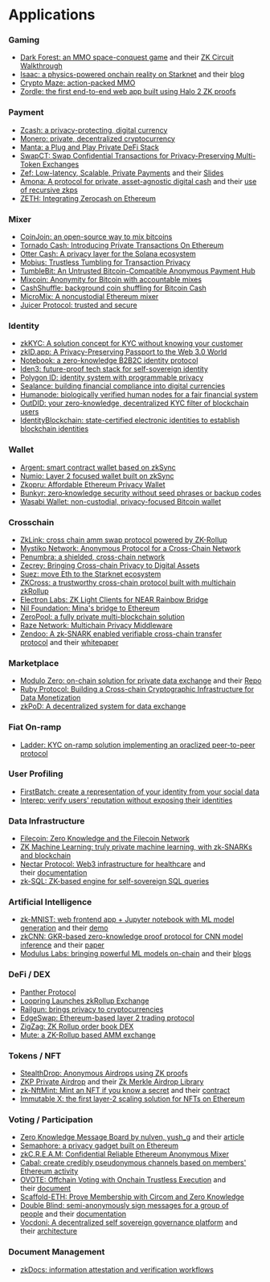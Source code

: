 # Applications

### **Gaming**

- [Dark Forest: an MMO space-conquest game](https://blog.zkga.me/announcing-darkforest) and their [ZK Circuit Walkthrough](https://blog.zkga.me/df-init-circuit)
- [Isaac: a physics-powered onchain reality on Starknet](https://topology.gg/) and their [blog](https://www.guiltygyoza.xyz/2022/05/topology-isaac-defcon)
- [Crypto Maze: action-packed MMO](https://www.cryptomaze.app/)
- [Zordle: the first end-to-end web app built using Halo 2 ZK proofs](https://github.com/nalinbhardwaj/zordle)

### **Payment**

- [Zcash: a privacy-protecting, digital currency](https://z.cash/technology/)
- [Monero: private, decentralized cryptocurrency](https://www.getmonero.org/)
- [Manta: a Plug and Play Private DeFi Stack](https://www.manta.network/)
- [SwapCT: Swap Confidential Transactions for Privacy-Preserving Multi-Token Exchanges](https://eprint.iacr.org/2021/631.pdf)
- [Zef: Low-latency, Scalable, Private Payments](https://zefchain.com/) and their [Slides](https://zefchain.com/papers/zef_slides.pdf)
- [Amona: A protocol for private, asset-agnostic digital cash](https://anoma.net/) and their [use of recursive zkps](https://anoma.net/blog/demystifying-recursive-zkp/)
- [ZETH: Integrating Zerocash on Ethereum](https://github.com/clearmatics/zeth)

### **Mixer**

- [CoinJoin: an open-source way to mix bitcoins](https://coinjoin.io/en)
- [Tornado Cash: Introducing Private Transactions On Ethereum](https://tornado-cash.medium.com/introducing-private-transactions-on-ethereum-now-69fb059a14a1)
- [Otter Cash: A privacy layer for the Solana ecosystem](https://otter.cash/)
- [Mobius: Trustless Tumbling for Transaction Privacy](https://eprint.iacr.org/2017/881.pdf)
- [TumbleBit: An Untrusted Bitcoin-Compatible Anonymous Payment Hub](https://eprint.iacr.org/2016/575)
- [Mixcoin: Anonymity for Bitcoin with accountable mixes](https://eprint.iacr.org/2014/077.pdf)
- [CashShuffle: background coin shuffling for Bitcoin Cash](https://cashshuffle.com/)
- [MicroMix: A noncustodial Ethereum mixer](https://github.com/privacy-scaling-explorations/mixer)
- [Juicer Protocol: trusted and secure](https://github.com/wasmjuicer/juicer)

### **Identity**

- [zkKYC: A solution concept for KYC without knowing your customer](https://eprint.iacr.org/2021/907.pdf)
- [zkID.app: A Privacy-Preserving Passport to the Web 3.0 World](https://zkid.app/)
- [Notebook: a zero-knowledge B2B2C identity protocol](https://notebook-6.gitbook.io/notebook-docs-1.0/)
- [Iden3: future-proof tech stack for self-sovereign identity](https://iden3.io/)
- [Polygon ID: identity system with programmable privacy](https://polygon.technology/polygon-id/)
- [Sealance: building financial compliance into digital currencies](https://www.sealance.io/)
- [Humanode: biologically verified human nodes for a fair financial system](https://humanode.io/)
- [OutDID: your zero-knowledge, decentralized KYC filter of blockchain users](https://www.outdid.io/)
- [IdentityBlockchain: state-certified electronic identities to establish blockchain identities](https://github.com/IdentityBlockchain)

### **Wallet**

- [Argent: smart contract wallet based on zkSync](https://www.argent.xyz/)
- [Numio: Layer 2 focused wallet built on zkSync](https://www.numio.one/)
- [Zkopru: Affordable Ethereum Privacy Wallet](https://zkopru.network/)
- [Bunkyr: zero‑knowledge security without seed phrases or backup codes](https://bunkyr.com/)
- [Wasabi Wallet: non-custodial, privacy-focused Bitcoin wallet](https://wasabiwallet.io/)

### **Crosschain**

- [ZkLink: cross chain amm swap protocol powered by ZK-Rollup](https://github.com/zkLinkProtocol/zklink-contracts)
- [Mystiko Network: Anonymous Protocol for a Cross-Chain Network](https://mystiko.network/whitepaper.pdf)
- [Penumbra: a shielded, cross-chain network](https://penumbra.zone/)
- [Zecrey: Bringing Cross-chain Privacy to Digital Assets](https://www.zecrey.com/)
- [Suez: move Eth to the Starknet ecosystem](https://suez.dev/)
- [ZKCross: a trustworthy cross-chain protocol built with multichain zkRollup](https://www.zkcross.org/)
- [Electron Labs: ZK Light Clients for NEAR Rainbow Bridge](https://electronlabs.org/)
- [Nil Foundation: Mina's bridge to Ethereum](https://nil.foundation/)
- [ZeroPool: a fully private multi-blockchain solution](https://zeropool.network/)
- [Raze Network: Multichain Privacy Middleware](https://www.raze.network/)
- [Zendoo: A zk-SNARK enabled verifiable cross-chain transfer protocol](https://www.horizen.io/zendoo/) and their [whitepaper](https://www.horizen.io/assets/files/Horizen-Sidechain-Zendoo-A_zk-SNARK-Verifiable-Cross-Chain-Transfer-Protocol.pdf)

### **Marketplace**

- [Modulo Zero: on-chain solution for private data exchange](https://modulozero.xyz/) and their [Repo](https://github.com/nulven/EthDataMarketplace)
- [Ruby Protocol: Building a Cross-chain Cryptographic Infrastructure for Data Monetization](https://wiki.ruby.io/)
- [zkPoD: A decentralized system for data exchange](https://github.com/sec-bit/zkPoD-node)

### **Fiat On-ramp**

- [Ladder: KYC on-ramp solution implementing an oraclized peer-to-peer protocol](https://www.ladderpay.xyz/)

### **User Profiling**

- [FirstBatch: create a representation of your identity from your social data](https://firstbatch.xyz/)
- [Interep: verify users' reputation without exposing their identities](https://github.com/interep-project)

### **Data Infrastructure**

- [Filecoin: Zero Knowledge and the Filecoin Network](https://filecoin.io/blog/posts/zero-knowledge-and-the-filecoin-network/)
- [ZK Machine Learning: truly private machine learning, with zk-SNARKs and blockchain](https://github.com/zk-ml/demo)
- [Nectar Protocol: Web3 infrastructure for healthcare](https://nectar.haus/) and their [documentation](https://github.com/NectarProtocol/documentation)
- [zk-SQL: ZK-based engine for self-sovereign SQL queries](https://github.com/timoth-y/zk-SQL)

### **Artificial Intelligence**

- [zk-MNIST: web frontend app + Jupyter notebook with ML model generation](https://github.com/0xZKML/zk-mnist) and their [demo](https://zkmnist.netlify.app/)
- [zkCNN: GKR-based zero-knowledge proof protocol for CNN model inference](https://github.com/TAMUCrypto/zkCNN) and their [paper](https://eprint.iacr.org/2021/673.pdf)
- [Modulus Labs: bringing powerful ML models on-chain](https://www.moduluslabs.xyz/) and their [blogs](https://medium.com/@ModulusLabs)

### **DeFi / DEX**

- [Panther Protocol](https://www.pantherprotocol.io/resources/panther-protocol-v-1-0-1.pdf)
- [Loopring Launches zkRollup Exchange](https://medium.com/loopring-protocol/loopring-launches-zkrollup-exchange-loopring-io-d6a85beeed21)
- [Railgun: brings privacy to cryptocurrencies](https://www.railgun.org/#/)
- [EdgeSwap: Ethereum-based layer 2 trading protocol](https://www.edgeswap.io/)
- [ZigZag: ZK Rollup order book DEX](https://docs.zigzag.exchange/)
- [Mute: a ZK-Rollup based AMM exchange](https://mute.io/)

### **Tokens / NFT**

- [StealthDrop: Anonymous Airdrops using ZK proofs](https://github.com/nalinbhardwaj/stealthdrop)
- [ZKP Private Airdrop](https://github.com/a16z/zkp-merkle-airdrop-contracts) and their [Zk Merkle Airdrop Library](https://github.com/a16z/zkp-merkle-airdrop-lib)
- [zk-NftMint: Mint an NFT if you know a secret](https://github.com/weijiekoh/zknftmint) and their [contract](https://goerli.etherscan.io/address/0xc4490d6407f81378c8d3620eA11092B2FC429Df2)
- [Immutable X: the first layer-2 scaling solution for NFTs on Ethereum](https://www.immutable.com/)

### **Voting / Participation**

- [Zero Knowledge Message Board by nulven, yush_g](https://github.com/nulven/zk-message-board) and their [article](https://mirror.xyz/0x3FD6f213ae1B8a7B6bd8f14BE9BF316a5e5A5d28/VTGpmEYLKIslUPf66VQzHUneB0R7EhMpJJ_mGrMvTwY)
- [Semaphore: a privacy gadget built on Ethereum](https://medium.com/coinmonks/to-mixers-and-beyond-presenting-semaphore-a-privacy-gadget-built-on-ethereum-4c8b00857c9b)
- [zkC.R.E.A.M: Confidential Reliable Ethereum Anonymous Mixer](https://zkcre.am/)
- [Cabal: create credibly pseudonymous channels based on members' Ethereum activity](https://www.cabal.xyz/)
- [OVOTE: Offchain Voting with Onchain Trustless Execution](https://forum.aragon.org/t/we-present-ovote-offchain-voting-with-onchain-trustless-execution/3603) and their [document](https://forum.aragon.org/t/we-present-ovote-offchain-voting-with-onchain-trustless-execution/3603)
- [Scaffold-ETH: Prove Membership with Circom and Zero Knowledge](https://github.com/scaffold-eth/scaffold-eth-examples/tree/zk-prove-membership)
- [Double Blind: semi-anonymously sign messages for a group of people](https://github.com/doubleblind-xyz/double-blind) and their [documentation](https://double-blind.xyz/docs/#/)
- [Vocdoni: A decentralized self sovereign governance platform](https://docs.vocdoni.io/) and their [architecture](https://docs.vocdoni.io/architecture/general.html)

### **Document Management**

- [zkDocs: information attestation and verification workflows](https://github.com/a16z/zkdocs)